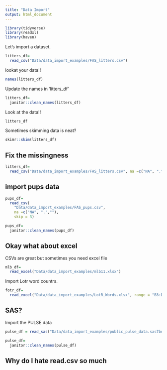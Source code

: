 ```yaml
---
title: "Data Import"
output: html_document
---
```


```r
library(tidyverse)
library(readxl)
library(haven)
```
Let's import a dataset. 

```r
litters_df=
  read_csv("Data/data_import_examples/FAS_litters.csv")
```
lookat your data!!

```r
names(litters_df)
```

Update the names in 'litters_df'

```r
litters_df=
  janitor::clean_names(litters_df)
```

Look at the data!!

```r
litters_df
```

Sometimes skimming data is neat?

```r
skimr::skim(litters_df)
```

## Fix the missingness

```r
litters_df=
  read_csv("Data/data_import_examples/FAS_litters.csv", na =c("NA", ".",""))
```
## import pups data

```r
pups_df=
  read_csv(
    "Data/data_import_examples/FAS_pups.csv", 
    na =c("NA", ".",""), 
    skip = 3)

pups_df=
  janitor::clean_names(pups_df)
```
## Okay what about excel

CSVs are great but sometimes you need excel file

```r
mlb_df=
  read_excel("Data/data_import_examples/mlb11.xlsx")
```

Import Lotr word countrs.

```r
fotr_df=
  read_excel("Data/data_import_examples/LotR_Words.xlsx", range = "B3:D6")
```

## SAS? 

Import the PULSE data

```r
pulse_df = read_sas("Data/data_import_examples/public_pulse_data.sas7bdat")

pulse_df=
  janitor::clean_names(pulse_df)
```

## Why do I hate read.csv so much








